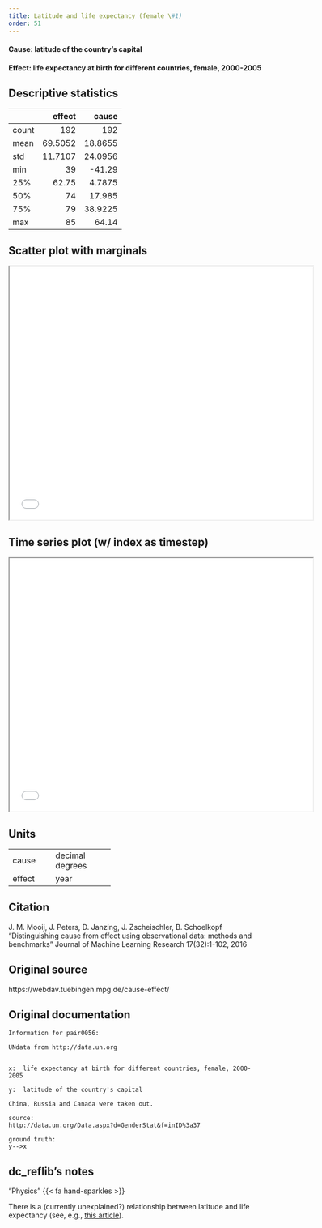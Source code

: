 ```yaml
---
title: Latitude and life expectancy (female \#1)
order: 51
---
```


#### **Cause**: latitude of the country's capital
#### **Effect**: life expectancy at birth for different countries, female, 2000-2005

## Descriptive statistics
|       |   effect |    cause |
|:------|---------:|---------:|
| count | 192      | 192      |
| mean  |  69.5052 |  18.8655 |
| std   |  11.7107 |  24.0956 |
| min   |  39      | -41.29   |
| 25%   |  62.75   |   4.7875 |
| 50%   |  74      |  17.985  |
| 75%   |  79      |  38.9225 |
| max   |  85      |  64.14   |

## Scatter plot with marginals

```{=html}
<iframe width=600 height=500 src="plots/scatter_0056.html"></iframe>
```

## Time series plot (w/ index as timestep)

```{=html}
<iframe width=600 height=500 src="plots/series_0056.html"></iframe>
```

## Units
+----------+-----------------+
| cause    | decimal degrees |
+----------+-----------------+
| effect   | year            |
+----------+-----------------+


## Citation
J. M. Mooij, J. Peters, D. Janzing, J. Zscheischler, B. Schoelkopf
"Distinguishing cause from effect using observational data: methods and benchmarks"
Journal of Machine Learning Research 17(32):1-102, 2016

## Original source
https://webdav.tuebingen.mpg.de/cause-effect/

## Original documentation
```
Information for pair0056:

UNdata from http://data.un.org


x:	life expectancy at birth for different countries, female, 2000-2005

y:	latitude of the country's capital

China, Russia and Canada were taken out.

source:
http://data.un.org/Data.aspx?d=GenderStat&f=inID%3a37

ground truth:
y-->x
```

## dc_reflib's notes
::: {.callout-note title="Operational Causality"}
"Physics" {{< fa hand-sparkles >}} 

There is a (currently unexplained?) relationship between latitude and life expectancy (see, e.g., [this article](https://www.pnas.org/doi/10.1073/pnas.0900300106)).
:::